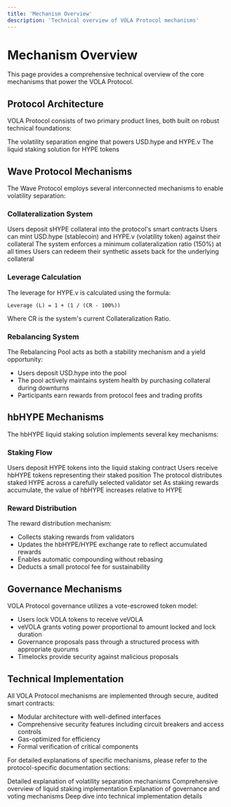 ```yaml
---
title: 'Mechanism Overview'
description: 'Technical overview of VOLA Protocol mechanisms'
---
```


# Mechanism Overview

This page provides a comprehensive technical overview of the core mechanisms that power the VOLA Protocol.

## Protocol Architecture

VOLA Protocol consists of two primary product lines, both built on robust technical foundations:

<CardGroup cols={2}>
  <Card title="Wave Protocol" icon="wave-square">
    The volatility separation engine that powers USD.hype and HYPE.v
  </Card>
  <Card title="hbHYPE" icon="water">
    The liquid staking solution for HYPE tokens
  </Card>
</CardGroup>

## Wave Protocol Mechanisms

The Wave Protocol employs several interconnected mechanisms to enable volatility separation:

### Collateralization System

<Steps>
  <Step title="Deposit Collateral">
    Users deposit sHYPE collateral into the protocol's smart contracts
  </Step>
  <Step title="Mint Synthetic Assets">
    Users can mint USD.hype (stablecoin) and HYPE.v (volatility token) against their collateral
  </Step>
  <Step title="Maintain Collateralization Ratio">
    The system enforces a minimum collateralization ratio (150%) at all times
  </Step>
  <Step title="Redemption Process">
    Users can redeem their synthetic assets back for the underlying collateral
  </Step>
</Steps>

### Leverage Calculation

The leverage for HYPE.v is calculated using the formula:

```
Leverage (L) = 1 + (1 / (CR - 100%))
```

Where CR is the system's current Collateralization Ratio.

### Rebalancing System

The Rebalancing Pool acts as both a stability mechanism and a yield opportunity:

- Users deposit USD.hype into the pool
- The pool actively maintains system health by purchasing collateral during downturns
- Participants earn rewards from protocol fees and trading profits

## hbHYPE Mechanisms

The hbHYPE liquid staking solution implements several key mechanisms:

### Staking Flow

<Steps>
  <Step title="Deposit HYPE">
    Users deposit HYPE tokens into the liquid staking contract
  </Step>
  <Step title="Receive hbHYPE">
    Users receive hbHYPE tokens representing their staked position
  </Step>
  <Step title="Validator Delegation">
    The protocol distributes staked HYPE across a carefully selected validator set
  </Step>
  <Step title="Value Accrual">
    As staking rewards accumulate, the value of hbHYPE increases relative to HYPE
  </Step>
</Steps>

### Reward Distribution

The reward distribution mechanism:
- Collects staking rewards from validators
- Updates the hbHYPE/HYPE exchange rate to reflect accumulated rewards
- Enables automatic compounding without rebasing
- Deducts a small protocol fee for sustainability

## Governance Mechanisms

VOLA Protocol governance utilizes a vote-escrowed token model:

- Users lock VOLA tokens to receive veVOLA
- veVOLA grants voting power proportional to amount locked and lock duration
- Governance proposals pass through a structured process with appropriate quorums
- Timelocks provide security against malicious proposals

## Technical Implementation

All VOLA Protocol mechanisms are implemented through secure, audited smart contracts:

- Modular architecture with well-defined interfaces
- Comprehensive security features including circuit breakers and access controls
- Gas-optimized for efficiency
- Formal verification of critical components

For detailed explanations of specific mechanisms, please refer to the protocol-specific documentation sections:

<CardGroup cols={2}>
  <Card title="Wave Protocol Mechanisms" icon="gears" href="/volatility-separation/mechanisms">
    Detailed explanation of volatility separation mechanisms
  </Card>
  <Card title="Liquid Staking Mechanics" icon="sitemap" href="/liquid-staking/mechanics">
    Comprehensive overview of liquid staking implementation
  </Card>
  <Card title="Governance Processes" icon="landmark" href="/governance/mechanisms">
    Explanation of governance and voting mechanisms
  </Card>
  <Card title="Technical Architecture" icon="microchip" href="/liquid-staking/technology">
    Deep dive into technical implementation details
  </Card>
</CardGroup> 